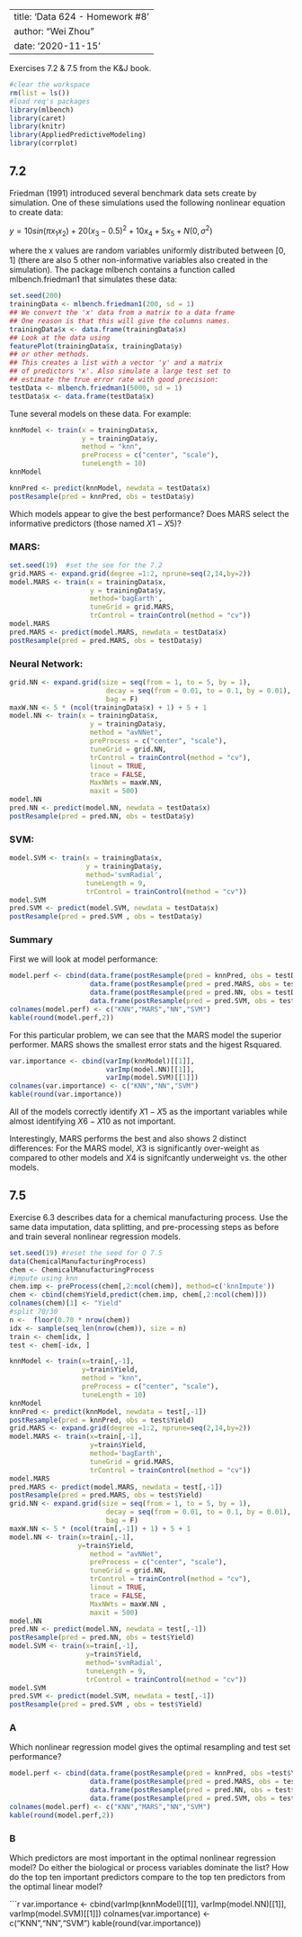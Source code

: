 
---
title: 'Data 624 - Homework #8'
author: "Wei Zhou"
date: '2020-11-15'
---


Exercises 7.2 & 7.5  from the K&J book. 

```r
#clear the workspace
rm(list = ls())
#load req's packages
library(mlbench)
library(caret)
library(knitr)
library(AppliedPredictiveModeling)
library(corrplot)
```

## 7.2

Friedman (1991) introduced several benchmark data sets create by simulation.
One of these simulations used the following nonlinear equation to
create data:

$y=10sin(\pi x_1x_2)+20(x_3-0.5)^2 + 10x_4+5x_5+N(0,\sigma^2)$

where the x values are random variables uniformly distributed between [0, 1]
(there are also 5 other non-informative variables also created in the simulation).
The package mlbench contains a function called mlbench.friedman1 that
simulates these data:

```r
set.seed(200)
trainingData <- mlbench.friedman1(200, sd = 1)
## We convert the 'x' data from a matrix to a data frame
## One reason is that this will give the columns names.
trainingData$x <- data.frame(trainingData$x)
## Look at the data using
featurePlot(trainingData$x, trainingData$y)
## or other methods.
## This creates a list with a vector 'y' and a matrix
## of predictors 'x'. Also simulate a large test set to
## estimate the true error rate with good precision:
testData <- mlbench.friedman1(5000, sd = 1)
testData$x <- data.frame(testData$x) 
```
Tune several models on these data. For example:

```r
knnModel <- train(x = trainingData$x, 
                  y = trainingData$y,
                  method = "knn",
                  preProcess = c("center", "scale"),
                  tuneLength = 10)
knnModel
```



```r
knnPred <- predict(knnModel, newdata = testData$x)
postResample(pred = knnPred, obs = testData$y)
```

Which models appear to give the best performance? Does MARS select the
informative predictors (those named $X1-X5$)?

### MARS:

```r
set.seed(19)  #set the see for the 7.2
grid.MARS <- expand.grid(degree =1:2, nprune=seq(2,14,by=2))
model.MARS <- train(x = trainingData$x, 
                    y = trainingData$y, 
                    method='bagEarth', 
                    tuneGrid = grid.MARS, 
                    trControl = trainControl(method = "cv"))
model.MARS
pred.MARS <- predict(model.MARS, newdata = testData$x)
postResample(pred = pred.MARS, obs = testData$y)
```

### Neural Network:

```r
grid.NN <- expand.grid(size = seq(from = 1, to = 5, by = 1),
                        decay = seq(from = 0.01, to = 0.1, by = 0.01), 
                        bag = F)
maxW.NN <- 5 * (ncol(trainingData$x) + 1) + 5 + 1
model.NN <- train(x = trainingData$x,
                    y = trainingData$y,
                    method = "avNNet",
                    preProcess = c("center", "scale"),
                    tuneGrid = grid.NN,
                    trControl = trainControl(method = "cv"),
                    linout = TRUE,
                    trace = FALSE,
                    MaxNWts = maxW.NN,
                    maxit = 500)
model.NN
pred.NN <- predict(model.NN, newdata = testData$x)
postResample(pred = pred.NN, obs = testData$y)
```


### SVM:

```r
model.SVM <- train(x = trainingData$x,
                   y = trainingData$y,
                   method='svmRadial',
                   tuneLength = 9,
                   trControl = trainControl(method = "cv"))
model.SVM
pred.SVM <- predict(model.SVM, newdata = testData$x)
postResample(pred = pred.SVM , obs = testData$y)
```

### Summary

First we will look at model performance:

```r
model.perf <- cbind(data.frame(postResample(pred = knnPred, obs = testData$y)),
                    data.frame(postResample(pred = pred.MARS, obs = testData$y)),
                    data.frame(postResample(pred = pred.NN, obs = testData$y)),
                    data.frame(postResample(pred = pred.SVM, obs = testData$y)))
colnames(model.perf) <- c("KNN","MARS","NN","SVM")
kable(round(model.perf,2))
```

For this particular problem, we can see that the MARS model the superior performer.  MARS shows the smallest error stats and the higest Rsquared. 


```r
var.importance <- cbind(varImp(knnModel)[[1]],
                        varImp(model.NN)[[1]],
                        varImp(model.SVM)[[1]])
colnames(var.importance) <- c("KNN","NN","SVM")
kable(round(var.importance))
```

All of the models correctly identify $X1-X5$ as the important variables while almost identifying $X6-X10$ as not important.

Interestingly, MARS performs the best and also shows 2 distinct differences:  For the MARS model,   $X3$ is significantly over-weight as compared to other models and $X4$ is signifcantly underweight vs. the other models. 

 
## 7.5

Exercise 6.3 describes data for a chemical manufacturing process. Use
the same data imputation, data splitting, and pre-processing steps as before
and train several nonlinear regression models.

```r
set.seed(19) #reset the seed for Q 7.5 
data(ChemicalManufacturingProcess)
chem <- ChemicalManufacturingProcess
#impute using knn
chem.imp <- preProcess(chem[,2:ncol(chem)], method=c('knnImpute'))
chem <- cbind(chem$Yield,predict(chem.imp, chem[,2:ncol(chem)]))
colnames(chem)[1] <- "Yield"
#split 70/30
n <-  floor(0.70 * nrow(chem))
idx <- sample(seq_len(nrow(chem)), size = n)
train <- chem[idx, ]
test <- chem[-idx, ]
```


```r
knnModel <- train(x=train[,-1],
                  y=train$Yield,
                  method = "knn",
                  preProcess = c("center", "scale"),
                  tuneLength = 10)
knnModel
knnPred <- predict(knnModel, newdata = test[,-1])
postResample(pred = knnPred, obs = test$Yield)
grid.MARS <- expand.grid(degree =1:2, nprune=seq(2,14,by=2))
model.MARS <- train(x=train[,-1],
                    y=train$Yield, 
                    method='bagEarth', 
                    tuneGrid = grid.MARS, 
                    trControl = trainControl(method = "cv"))
model.MARS
pred.MARS <- predict(model.MARS, newdata = test[,-1])
postResample(pred = pred.MARS, obs = test$Yield)
grid.NN <- expand.grid(size = seq(from = 1, to = 5, by = 1),
                        decay = seq(from = 0.01, to = 0.1, by = 0.01), 
                        bag = F)
maxW.NN <- 5 * (ncol(train[,-1]) + 1) + 5 + 1
model.NN <- train(x=train[,-1],
                 y=train$Yield,
                    method = "avNNet",
                    preProcess = c("center", "scale"),
                    tuneGrid = grid.NN,
                    trControl = trainControl(method = "cv"),
                    linout = TRUE,
                    trace = FALSE,
                    MaxNWts = maxW.NN ,
                    maxit = 500)
model.NN
pred.NN <- predict(model.NN, newdata = test[,-1])
postResample(pred = pred.NN, obs = test$Yield)
model.SVM <- train(x=train[,-1],
                   y=train$Yield,
                   method='svmRadial',
                   tuneLength = 9,
                   trControl = trainControl(method = "cv"))
model.SVM
pred.SVM <- predict(model.SVM, newdata = test[,-1])
postResample(pred = pred.SVM , obs = test$Yield)
```

### A 
Which nonlinear regression model gives the optimal resampling and test set performance?

```r
model.perf <- cbind(data.frame(postResample(pred = knnPred, obs =test$Yield)),
                    data.frame(postResample(pred = pred.MARS, obs = test$Yield)),
                    data.frame(postResample(pred = pred.NN, obs = test$Yield)),
                    data.frame(postResample(pred = pred.SVM, obs = test$Yield)))
colnames(model.perf) <- c("KNN","MARS","NN","SVM")
kable(round(model.perf,2))
```

### B 
Which predictors are most important in the optimal nonlinear regression
model? Do either the biological or process variables dominate the
list? How do the top ten important predictors compare to the top ten
predictors from the optimal linear model?

```r
var.importance <- cbind(varImp(knnModel)[[1]],
                        varImp(model.NN)[[1]],
                        varImp(model.SVM)[[1]])
colnames(var.importance) <- c("KNN","NN","SVM")
kable(round(var.importance))